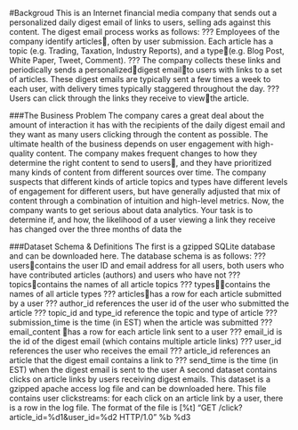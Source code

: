 #Backgroud
This is an Internet financial media company that sends out a personalized daily digest email of
links to users, selling ads against this content. The digest email process works as follows:
??? Employees of the company identify articles, often by user submission. Each article has a topic
(e.g. Trading, Taxation, Industry Reports), and a type(e.g. Blog Post, White Paper, Tweet,
Comment).
??? The company collects these links and periodically sends a personalizeddigest emailto users
with links to a set of articles. These digest emails are typically sent a few times a week to each
user, with delivery times typically staggered throughout the day.
??? Users can click through the links they receive to viewthe article.

###The Business Problem
The company cares a great deal about the amount of interaction it has with the recipients of the daily
digest email and they want as many users clicking through the content as possible. The ultimate
health of the business depends on user engagement with high-quality content.
The company makes frequent changes to how they determine the right content to send to users,
and they have prioritized many kinds of content from different sources over time. The company
suspects that different kinds of article topics and types have different levels of engagement for
different users, but have generally adjusted that mix of content through a combination of intuition
and high-level metrics.
Now, the company wants to get serious about data analytics. Your task is to determine if, and how,
the likelihood of a user viewing a link they receive has changed over the three months of data the


###Dataset Schema & Definitions
The first is a gzipped SQLite database and can be downloaded here. The database schema is as
follows:
??? userscontains the user ID and email address for all users, both users who have contributed
articles (authors) and users who have not
??? topicscontains the names of all article topics
??? typescontains the names of all article types
??? articleshas a row for each article submitted by a user
??? author_id references the user id of the user who submitted the article
??? topic_id and type_id reference the topic and type of article
??? submission_time is the time (in EST) when the article was submitted
??? email_content has a row for each article link sent to a user
??? email_id is the id of the digest email (which contains multiple article links)
??? user_id references the user who receives the email
??? article_id references an article that the digest email contains a link to
??? send_time is the time (in EST) when the digest email is sent to the user
A second dataset contains clicks on article links by users receiving digest emails. This dataset is a
gzipped apache access log file and can be downloaded here. This file contains user clickstreams: for
each click on an article link by a user, there is a row in the log file. The format of the file is
[%t] "GET /click?article_id=%d1&user_id=%d2 HTTP/1.0" %b %d3



